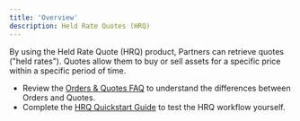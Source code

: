 ```yaml
---
title: 'Overview'
description: Held Rate Quotes (HRQ)
---
```



By using the Held Rate Quote (HRQ) product, Partners can retrieve quotes ("held rates"). Quotes allow them to buy or sell assets for a specific price within a specific period of time.

- Review the [Orders & Quotes FAQ](/cryptobrokerage/orders-vs-hrq) to understand the differences between Orders and Quotes.
- Complete the [HRQ Quickstart Guide](/crypto-brokerage/quotes/quickstart) to test the HRQ workflow yourself.